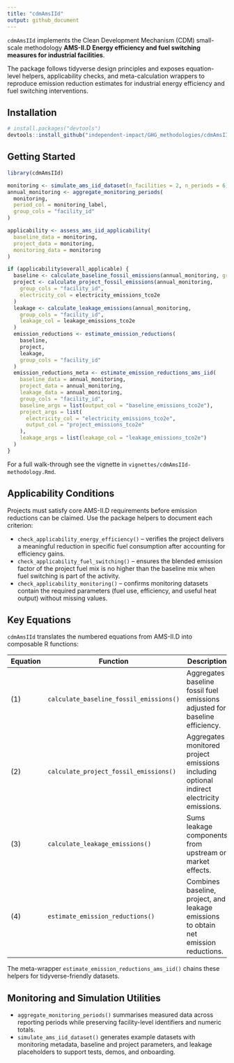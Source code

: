 ```yaml
---
title: "cdmAmsIId"
output: github_document
---
```


`cdmAmsIId` implements the Clean Development Mechanism (CDM) small-scale methodology **AMS-II.D Energy efficiency and fuel switching measures for industrial facilities**.

The package follows tidyverse design principles and exposes equation-level helpers, applicability checks, and meta-calculation wrappers to reproduce emission reduction estimates for industrial energy efficiency and fuel switching interventions.

## Installation

``` r
# install.packages("devtools")
devtools::install_github("independent-impact/GHG_methodologies/cdmAmsIId")
```

## Getting Started

``` r
library(cdmAmsIId)

monitoring <- simulate_ams_iid_dataset(n_facilities = 2, n_periods = 6)
annual_monitoring <- aggregate_monitoring_periods(
  monitoring,
  period_col = monitoring_label,
  group_cols = "facility_id"
)

applicability <- assess_ams_iid_applicability(
  baseline_data = monitoring,
  project_data = monitoring,
  monitoring_data = monitoring
)

if (applicability$overall_applicable) {
  baseline <- calculate_baseline_fossil_emissions(annual_monitoring, group_cols = "facility_id")
  project <- calculate_project_fossil_emissions(annual_monitoring,
    group_cols = "facility_id",
    electricity_col = electricity_emissions_tco2e
  )
  leakage <- calculate_leakage_emissions(annual_monitoring,
    group_cols = "facility_id",
    leakage_col = leakage_emissions_tco2e
  )
  emission_reductions <- estimate_emission_reductions(
    baseline,
    project,
    leakage,
    group_cols = "facility_id"
  )
  emission_reductions_meta <- estimate_emission_reductions_ams_iid(
    baseline_data = annual_monitoring,
    project_data = annual_monitoring,
    leakage_data = annual_monitoring,
    group_cols = "facility_id",
    baseline_args = list(output_col = "baseline_emissions_tco2e"),
    project_args = list(
      electricity_col = "electricity_emissions_tco2e",
      output_col = "project_emissions_tco2e"
    ),
    leakage_args = list(leakage_col = "leakage_emissions_tco2e")
  )
}
```

For a full walk-through see the vignette in `vignettes/cdmAmsIId-methodology.Rmd`.

## Applicability Conditions

Projects must satisfy core AMS-II.D requirements before emission reductions can be claimed. Use the package helpers to document each criterion:

- `check_applicability_energy_efficiency()` – verifies the project delivers a meaningful reduction in specific fuel consumption after accounting for efficiency gains.
- `check_applicability_fuel_switching()` – ensures the blended emission factor of the project fuel mix is no higher than the baseline mix when fuel switching is part of the activity.
- `check_applicability_monitoring()` – confirms monitoring datasets contain the required parameters (fuel use, efficiency, and useful heat output) without missing values.

## Key Equations

`cdmAmsIId` translates the numbered equations from AMS-II.D into composable R functions:

| Equation | Function | Description |
|----------|----------|-------------|
| (1) | `calculate_baseline_fossil_emissions()` | Aggregates baseline fossil fuel emissions adjusted for baseline efficiency. |
| (2) | `calculate_project_fossil_emissions()` | Aggregates monitored project emissions including optional indirect electricity emissions. |
| (3) | `calculate_leakage_emissions()` | Sums leakage components from upstream or market effects. |
| (4) | `estimate_emission_reductions()` | Combines baseline, project, and leakage emissions to obtain net emission reductions. |

The meta-wrapper `estimate_emission_reductions_ams_iid()` chains these helpers for tidyverse-friendly datasets.

## Monitoring and Simulation Utilities

- `aggregate_monitoring_periods()` summarises measured data across reporting periods while preserving facility-level identifiers and numeric totals.
- `simulate_ams_iid_dataset()` generates example datasets with monitoring metadata, baseline and project parameters, and leakage placeholders to support tests, demos, and onboarding.
